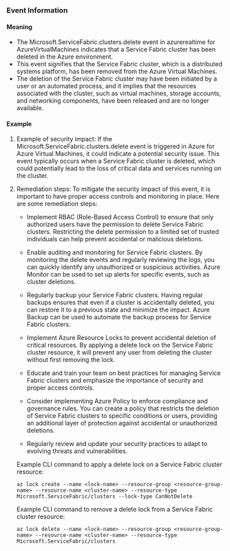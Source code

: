 
### Event Information

#### Meaning

- The Microsoft.ServiceFabric.clusters.delete event in azurerealtime for AzureVirtualMachines indicates that a Service Fabric cluster has been deleted in the Azure environment.
- This event signifies that the Service Fabric cluster, which is a distributed systems platform, has been removed from the Azure Virtual Machines.
- The deletion of the Service Fabric cluster may have been initiated by a user or an automated process, and it implies that the resources associated with the cluster, such as virtual machines, storage accounts, and networking components, have been released and are no longer available.

#### Example

1. Example of security impact: If the Microsoft.ServiceFabric.clusters.delete event is triggered in Azure for Azure Virtual Machines, it could indicate a potential security issue. This event typically occurs when a Service Fabric cluster is deleted, which could potentially lead to the loss of critical data and services running on the cluster. 

2. Remediation steps: To mitigate the security impact of this event, it is important to have proper access controls and monitoring in place. Here are some remediation steps:

   - Implement RBAC (Role-Based Access Control) to ensure that only authorized users have the permission to delete Service Fabric clusters. Restricting the delete permission to a limited set of trusted individuals can help prevent accidental or malicious deletions.
   
   - Enable auditing and monitoring for Service Fabric clusters. By monitoring the delete events and regularly reviewing the logs, you can quickly identify any unauthorized or suspicious activities. Azure Monitor can be used to set up alerts for specific events, such as cluster deletions.
   
   - Regularly backup your Service Fabric clusters. Having regular backups ensures that even if a cluster is accidentally deleted, you can restore it to a previous state and minimize the impact. Azure Backup can be used to automate the backup process for Service Fabric clusters.

   - Implement Azure Resource Locks to prevent accidental deletion of critical resources. By applying a delete lock on the Service Fabric cluster resource, it will prevent any user from deleting the cluster without first removing the lock.

   - Educate and train your team on best practices for managing Service Fabric clusters and emphasize the importance of security and proper access controls.

   - Consider implementing Azure Policy to enforce compliance and governance rules. You can create a policy that restricts the deletion of Service Fabric clusters to specific conditions or users, providing an additional layer of protection against accidental or unauthorized deletions.

   - Regularly review and update your security practices to adapt to evolving threats and vulnerabilities.

   Example CLI command to apply a delete lock on a Service Fabric cluster resource:
   ```
   az lock create --name <lock-name> --resource-group <resource-group-name> --resource-name <cluster-name> --resource-type Microsoft.ServiceFabric/clusters --lock-type CanNotDelete
   ```

   Example CLI command to remove a delete lock from a Service Fabric cluster resource:
   ```
   az lock delete --name <lock-name> --resource-group <resource-group-name> --resource-name <cluster-name> --resource-type Microsoft.ServiceFabric/clusters
   ```

